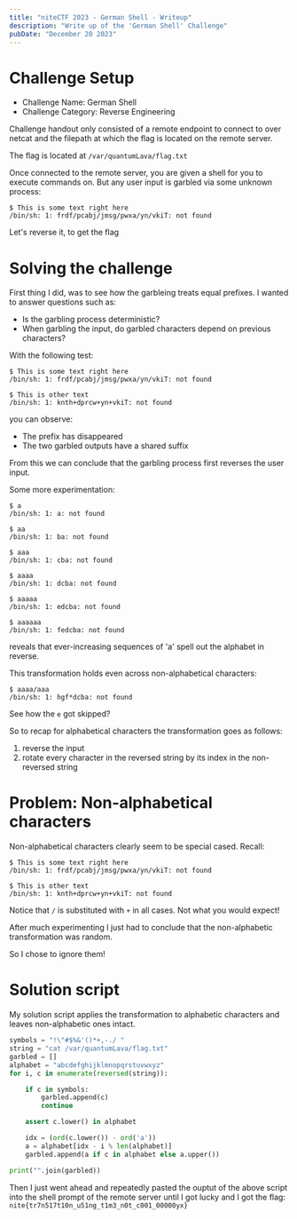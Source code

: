 ```yaml
---
title: "niteCTF 2023 - German Shell - Writeup"
description: "Write up of the 'German Shell' Challenge"
pubDate: "December 20 2023"
---
```


# Challenge Setup

- Challenge Name: German Shell
- Challenge Category: Reverse Engineering

Challenge handout only consisted of a remote endpoint to connect to over netcat
and the filepath at which the flag is located on the remote server.

The flag is located at `/var/quantumLava/flag.txt`

Once connected to the remote server, you are given a shell for you to execute 
commands on. But any user input is garbled via some unknown process:

```
$ This is some text right here
/bin/sh: 1: frdf/pcabj/jmsg/pwxa/yn/vkiT: not found
```

Let's reverse it, to get the flag

# Solving the challenge

First thing I did, was to see how the garbleing treats equal prefixes.
I wanted to answer questions such as:
- Is the garbling process deterministic?
- When garbling the input, do garbled characters depend on previous characters?

With the following test:
```
$ This is some text right here
/bin/sh: 1: frdf/pcabj/jmsg/pwxa/yn/vkiT: not found

$ This is other text
/bin/sh: 1: knth+dprcw+yn+vkiT: not found
```
you can observe:
- The prefix has disappeared
- The two garbled outputs have a shared suffix

From this we can conclude that the garbling process first reverses the user input.

Some more experimentation:
```
$ a
/bin/sh: 1: a: not found

$ aa
/bin/sh: 1: ba: not found

$ aaa
/bin/sh: 1: cba: not found

$ aaaa
/bin/sh: 1: dcba: not found

$ aaaaa
/bin/sh: 1: edcba: not found

$ aaaaaa
/bin/sh: 1: fedcba: not found
```
reveals that ever-increasing sequences of 'a' spell out the alphabet in reverse.

This transformation holds even across non-alphabetical characters:

```
$ aaaa/aaa
/bin/sh: 1: hgf*dcba: not found
```
See how the `e` got skipped?

So to recap for alphabetical characters the transformation goes as follows:

1. reverse the input
2. rotate every character in the reversed string by its index in the non-reversed string  

# Problem: Non-alphabetical characters
Non-alphabetical characters clearly seem to be special cased. 
Recall:
```
$ This is some text right here
/bin/sh: 1: frdf/pcabj/jmsg/pwxa/yn/vkiT: not found

$ This is other text
/bin/sh: 1: knth+dprcw+yn+vkiT: not found
```

Notice that `/` is substituted with `+` in all cases. 
Not what you would expect!

After much experimenting I just had to conclude that the non-alphabetic transformation
was random.

So I chose to ignore them!

# Solution script

My solution script applies the transformation to alphabetic characters and 
leaves non-alphabetic ones intact.

```python
symbols = "!\"#$%&'()*+,-./ "
string = "cat /var/quantumLava/flag.txt"
garbled = []
alphabet = "abcdefghijklmnopqrstuvwxyz"
for i, c in enumerate(reversed(string)):

    if c in symbols:
        garbled.append(c)
        continue

    assert c.lower() in alphabet

    idx = (ord(c.lower()) - ord('a'))
    a = alphabet[idx - i % len(alphabet)]
    garbled.append(a if c in alphabet else a.upper())

print("".join(garbled))
```

Then I just went ahead and repeatedly pasted the ouptut of the above script
into the shell prompt of the remote server until I got lucky and I got the 
flag: `nite{tr7n517t10n_u51ng_t1m3_n0t_c001_00000yx}`

